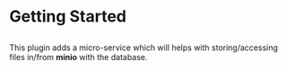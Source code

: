 
<Meta pageTitle="Getting Started | Storage Plugin" description="Getting Started | Storage Plugin" />





# Getting Started

##

This plugin adds a micro-service which will helps with storing/accessing files in/from **minio** with the database.

